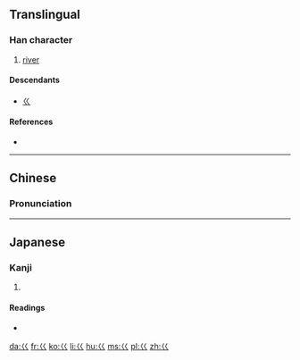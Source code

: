 {{also|«|巛}}
==Translingual==
{{stroke order|type=animate}}

===Han character===
{{Han char|rn=47|rad=巛|as=00|sn=2|var=1|four=|canj=女女 (VV), X女女 (XVV)|ids=⿰[[𡿨]]𡿨}}

# {{context|archaic|lang=mul}} [[river]]

====Descendants====
*[[ㄍ]]

====References====
* {{Han ref|kx=0323.220|dkj=08672|dj=0624.060|hdz=10049.070|uh=5DDC|ud=24028}}

----

==Chinese==
{{zh-hanzi-box|[[巜]]}}

===Pronunciation===
{{zh-pron
|m=kuài,guì
|c=kui2
|mc=y
|oc=y
|ma=
|cat=n
}}

----

==Japanese==

===Kanji===
{{ja-kanji|grade=9|rs=巛00}}

# {{defn|lang=ja|sort=巛00}}

====Readings====
* {{ja-readings|on=[[かい]] (kai), [[け]] (ke), [[かん]] (kan)|kun=}}

[[da:巜]]
[[fr:巜]]
[[ko:巜]]
[[li:巜]]
[[hu:巜]]
[[ms:巜]]
[[pl:巜]]
[[zh:巜]]
